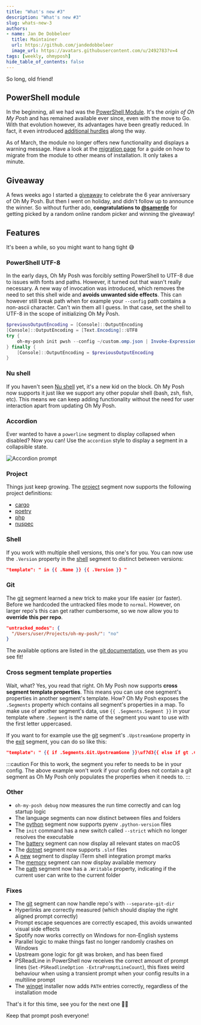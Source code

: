 ```yaml
---
title: "What's new #3"
description: "What's new #3"
slug: whats-new-3
authors:
- name: Jan De Dobbeleer
  title: Maintainer
  url: https://github.com/jandedobbeleer
  image_url: https://avatars.githubusercontent.com/u/2492783?v=4
tags: [weekly, ohmyposh]
hide_table_of_contents: false
---
```


So long, old friend!

<!--truncate-->
## PowerShell module

In the beginning, all we had was the [PowerShell Module][module]. It's the _origin of Oh My Posh_
and has remained available ever since, even with the move to Go. With that evolution however,
its advantages have been greatly reduced. In fact, it even introduced [additional hurdles][hurdles] along
the way.

As of March, the module no longer offers new functionality and displays a warning message. Have a look
at the [migration page][migration] for a guide on how to migrate from the module to other means of
installation. It only takes a minute.

## Giveaway

A fews weeks ago I started a [giveaway][giveaway] to celebrate the 6 year anniversary of Oh My Posh.
But then I went on holiday, and didn't follow up to announce the winner. So without further ado,
**congratulations to [@samerde][samerde]** for getting picked by a random online random picker and
winning the giveaway!

## Features

It's been a while, so you might want to hang tight 😅

### PowerShell UTF-8

In the early days, Oh My Posh was forcibly setting PowerShell to UTF-8 due to issues with fonts and paths.
However, it turned out that wasn't really necessary. A new way of invocation was introduced, which removes
the need to set this shell wide and **avoids unwanted side effects**. This can however still break path when
for example your `--config` path contains a non-ascii character. Can't win them all I guess. In that case,
set the shell to UTF-8 in the scope of initializing Oh My Posh.

```powershell
$previousOutputEncoding = [Console]::OutputEncoding
[Console]::OutputEncoding = [Text.Encoding]::UTF8
try {
    oh-my-posh init pwsh --config ~/custom.omp.json | Invoke-Expression
} finally {
    [Console]::OutputEncoding = $previousOutputEncoding
}
```

### Nu shell

If you haven't seen [Nu shell][nu] yet, it's a new kid on the block. Oh My Posh now supports it just
like we support any other popular shell (bash, zsh, fish, etc). This means we can keep adding functionality
without the need for user interaction apart from updating Oh My Posh.

### Accordion

Ever wanted to have a `powerline` segment to display collapsed when disabled? Now you can!
Use the `accordion` style to display a segment in a collapsible state.

![Accordion prompt](/img/accordeon.png)

### Project

Things just keep growing. The [project][project] segment now supports the following project definitions:

- [cargo][cargo]
- [poetry][poetry]
- [php][php]
- [nuspec][nuspec]

### Shell

If you work with multiple shell versions, this one's for you. You can now use the `.Version` property
in the [shell][shell] segment to distinct between versions:

```json
"template": " in {{ .Name }} {{ .Version }} "
```

### Git

The [git][git] segment learned a new trick to make your life easier (or faster). Before we hardcoded the
untracked files mode to `normal`. However, on larger repo's this can get rather cumbersome, so we now allow
you to **override this per repo**.

```json
"untracked_modes": {
  "/Users/user/Projects/oh-my-posh/": "no"
}
```

The available options are listed in the [git documentation][git-status], use them as you see fit!

### Cross segment template properties

Wait, what? Yes, you read that right. Oh My Posh now supports **cross segment template properties**.
This means you can use one segment's properties in another segment's template. How? Oh My Posh
exposes the `.Segments` property which contains all segment's properties in a map. To make use
of another segment's data, use `{{ .Segments.Segment }}` in your template where `.Segment`
is the name of the segment you want to use with the first letter uppercased.

If you want to for example use the [git][git] segment's `.UpstreamGone` property in the [exit][exit] segment, you can
do so like this:

```json
"template": " {{ if .Segments.Git.UpstreamGone }}\uf7d3{{ else if gt .Code 0 }}\uf00d{{ else }}\uf00c{{ end }} "
```

:::caution
For this to work, the segment you refer to needs to be in your config. The above example won't work if
your config does not contain a git segment as Oh My Posh only populates the properties when it needs to.
:::

### Other

- `oh-my-posh debug` now measures the run time correctly and can log startup logic
- The language segments can now distinct between files and folders
- The [python][python] segment now supports pyenv `.python-version` files
- The `init` command has a new switch called `--strict` which no longer resolves the executable
- The [battery][battery] segment can now display all relevant states on macOS
- The [dotnet][dotnet] segment now supports `.slnf` files
- A [new][iterm] segment to display iTerm shell integration prompt marks
- The [memory][memory] segment can now display available memory
- The [path][path] segment now has a `.Writable` property, indicating if the current user
can write to the current folder

### Fixes

- The [git][git] segment can now handle repo's with `--separate-git-dir`
- Hyperlinks are correctly measured (which should display the right aligned prompt correctly)
- Prompt escape sequences are correctly escaped, this avoids unwanted visual side effects
- Spotify now works correctly on Windows for non-English systems
- Parallel logic to make things fast no longer randomly crashes on Windows
- Upstream gone logic for git was broken, and has been fixed
- PSReadLine in PowerShell now receives the correct amount of prompt lines (`Set-PSReadlineOption -ExtraPromptLineCount`),
this fixes weird behaviour when using a transient prompt when your config results in a multiline prompt
- The [winget][winget] installer now adds `PATH` entries correctly, regardless of the installation mode

That's it for this time, see you for the next one 🤞🏻

Keep that prompt posh everyone!


[module]: https://www.powershellgallery.com/packages/oh-my-posh/7.85.2
[hurdles]: /docs/migrating#problem-statement
[migration]: /docs/migrating
[giveaway]: https://twitter.com/jandedobbeleer/status/1511031115569639428?s=20&t=5aZbBZxGXbCBmc-R4WAdIQ
[samerde]: https://twitter.com/samerde
[project]: /docs/segments/system/project
[git]: /docs/segments/scm/git
[python]: /docs/segments/languages/python
[shell]: /docs/segments/system/shell
[nu]: https://www.nushell.sh
[git-status]: https://git-scm.com/docs/git-status#Documentation/git-status.txt--ultmodegt
[cargo]: https://crates.io
[poetry]: https://python-poetry.org
[php]: https://getcomposer.org
[nuspec]: https://docs.microsoft.com/en-us/nuget/reference/nuspec
[battery]: /docs/segments/system/battery
[winget]: https://docs.microsoft.com/en-us/windows/package-manager/winget/
[dotnet]: /docs/segments/languages/dotnet
[iterm]: /docs/segments/system/iterm
[memory]: /docs/segments/system/memory
[exit]: /docs/segments/system/status
[path]: /docs/segments/system/path
